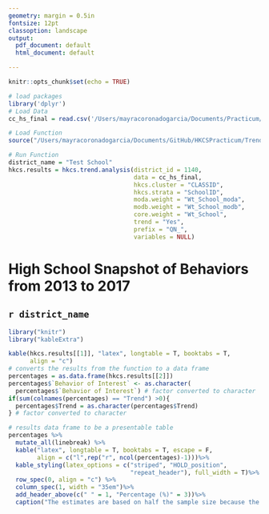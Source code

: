 ```yaml
---
geometry: margin = 0.5in
fontsize: 12pt
classoption: landscape
output:
  pdf_document: default
  html_document: default

---
```


```r
knitr::opts_chunk$set(echo = TRUE)
```

```r
# load packages
library('dplyr')
# Load Data
cc_hs_final = read.csv('/Users/mayracoronadogarcia/Documents/Practicum/Data Analysis/cc_hs_final.csv')

# Load Function
source("/Users/mayracoronadogarcia/Documents/GitHub/HKCSPracticum/Trend_Analysis_Function.R")

# Run Function
district_name = "Test School"
hkcs.results = hkcs.trend.analysis(district_id = 1140,
                                   data = cc_hs_final,
                                   hkcs.cluster = "CLASSID",
                                   hkcs.strata = "SchoolID",
                                   moda.weight = "Wt_School_moda",
                                   modb.weight = "Wt_School_modb",
                                   core.weight = "Wt_School",
                                   trend = "Yes",
                                   prefix = "QN_",
                                   variables = NULL)

```

# High School Snapshot of Behaviors from 2013 to 2017
## `r district_name`

```r
library("knitr")
library("kableExtra")

kable(hkcs.results[[1]], "latex", longtable = T, booktabs = T,
      align = "c")
# converts the results from the function to a data frame
percentages = as.data.frame(hkcs.results[[2]])
percentages$`Behavior of Interest` <- as.character(
  percentages$`Behavior of Interest`) # factor converted to character
if(sum(colnames(percentages) == "Trend") >0){
  percentages$Trend = as.character(percentages$Trend)
} # factor converted to character

# results data frame to be a presentable table
percentages %>%
  mutate_all(linebreak) %>%
  kable("latex", longtable = T, booktabs = T, escape = F,
        align = c("l",rep("r", ncol(percentages)-1)))%>%
  kable_styling(latex_options = c("striped", "HOLD_position",
                                  "repeat_header"), full_width = T)%>%
  row_spec(0, align = "c") %>%
  column_spec(1, width = "35em")%>%
  add_header_above(c(" " = 1, "Percentage (%)" = 3))%>%
  caption("The estimates are based on half the sample size because the question was either on module A or module B. Data are suppressed to ensure confidentiality when the number number of students responding is fewer than 30 and/or the number of students responding Yes is fewer than 3, 0% or 100%, as indicated by all period (.). All percentages are rounded to the nearest tenth.")

```


